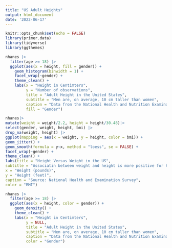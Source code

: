 ```yaml
---
title: "US Adult Heights"
output: html_document
date: '2022-06-17'
---
```


```r
knitr::opts_chunk$set(echo = FALSE)
library(primer.data)
library(tidyverse)
library(ggthemes)
```

<!-- Always explore the data. -->

<!-- glimpse(nhanes) -->
<!-- view(nhanes) -->
<!-- summary(nhanes) -->
<!-- ?nhanes -->

<!-- Calculate some numbers which may prove valuable later -->

<!-- nhanes$height -->
<!-- mean(nhanes$height) -->
<!-- mean(nhanes$height, na.rm = TRUE) -->
<!-- nhanes |>  -->
<!--   group_by(gender) |>  -->
<!--   summarize(avg_height = mean(height, na.rm = TRUE)) -->

<!-- Notes: -->

<!-- Might want to drop_na() to deal with missing values. -->
<!-- Or warning = FALSE.  -->
<!-- Have we introduced code chunk options yet? Add this to the Rstudio and Friends tutorial. -->



```r
nhanes |> 
  filter(age >= 18) |> 
  ggplot(aes(x = height, fill = gender)) +
    geom_histogram(binwidth = 1) +
    facet_wrap(~gender) +
    theme_clean() +
    labs(x = "Height in Centimters",
         y = "Number of observations",
         title = "Adult Height in the United States",
         subtitle = "Men are, on average, 10 cm taller than women",
         caption = "Data from the National Health and Nutrition Examination Survey",
         fill = "Gender")
```

```r
nhanes|>
mutate(weight = weight/2.2, height = height/30.48)|>
select(gender, weight, height, bmi) |>
drop_na(weight, height) |>
ggplot(mapping = aes(x = weight, y = height, color = bmi)) +
geom_jitter() +
geom_smooth(formula = y~x, method = "loess", se = FALSE) + 
facet_wrap(~gender) + 
theme_clean() +
labs(title = "Height Versus Weight in the US",
subtitle = "Associatin between weight and height is more positive for heavy men",
x = "Weight (pounds)",
y = "Height (feet)",
caption = "Source: National Health and Examination Survey",
color = "BMI")
```

```r
nhanes |> 
  filter(age >= 18) |> 
  ggplot(aes(x = height, color = gender)) +
    geom_density() +
    theme_clean() +
    labs(x = "Height in Centimters",
         y = NULL,
         title = "Adult Height in the United States",
         subtitle = "Men are, on average, 10 cm taller than women",
         caption = "Data from the National Health and Nutrition Examination Survey",
         color = "Gender")
```


